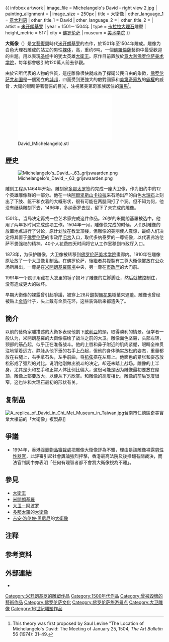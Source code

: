 {{noteTA
|1=zh-cn:米开朗基罗; zh-tw:米開朗基羅; zh-hk:米高安哲羅;
|2=zh-cn:美第奇家族; zh-tw:麥第奇家族; zh-hk:美迪奇家族;
}}
{{Otheruses|subject=米開朗基羅製作的一尊[[雕像|雕像]]|other=其他人製作的雕塑|大衛}}
{{ infobox artwork
| image_file         = Michelangelo's David - right view 2.jpg
| painting_alignment = 
| image_size         = 250px
| title              = 大衛像
| other_language_1   = [[意大利语|意大利语]]
| other_title_1      = David
| other_language_2   = 
| other_title_2      = 
| artist             = [[米开朗基罗|米开朗基罗]]
| year               = 1501－1504年
| type               = [[卡拉拉|卡拉拉]][[大理石|大理石]]雕塑
| height_metric      = 517
| city               = {{flag|ITA|name=意大利}}[[佛罗伦萨|佛罗伦萨]]
| museum             = [[佛罗伦萨美术学院|美术学院]]
}}

'''大衛像'''（{{lang-en|'''David'''}}）是[[文藝復興|文藝復興]]時代[[米开朗基罗|米开朗基罗]]的杰作，於1501年至1504年雕成。雕像为白色大理石雕成的站立的男性[[裸体|裸体]]，高{{convert|5.17|m|ftin|adj=on}}{{efn|The height of the David was recorded incorrectly and the mistake proliferated through many art history publications. The accurate height was only determined in 1998–99 when a team from [[Stanford_University|Stanford University]] went to Florence to try out a project on digitally imaging large [[Three-dimensional_space|3D]] objects by photographing sculptures by Michelangelo and found that the sculpture was taller than any of the sources had indicated.<ref>{{Cite web |url=http://graphics.stanford.edu/projects/mich/more-david/more-david.html |title=See |access-date=2022-04-09 |archive-date=2017-10-10 |archive-url=https://web.archive.org/web/20171010043921/http://graphics.stanford.edu/projects/mich/more-david/more-david.html }}</ref><ref>{{Cite web|url=http://graphics.stanford.edu/projects/mich/publicity/faq.html#height%20of%20the%20David|title=Frequently asked questions (FAQ)|access-date=2022-04-09|archive-date=2017-10-10|archive-url=https://web.archive.org/web/20171010043922/http://graphics.stanford.edu/projects/mich/publicity/faq.html#height%20of%20the%20David}}</ref>}}，重约6吨，一個[[佛羅倫薩|佛羅倫薩]]藝術中最受歡迎的主題{{efn|See, for example, Donatello's 2 versions of [[Donatello's_David|David]]; [[David_(Verrocchio)|Verrocchio's bronze ''David'']]; [[Domenico_Ghirlandaio|Domenico Ghirlandaio]]'s painting of David; and [[Bartolomeo_Bellano|Bartolomeo Bellano]]'s bronze ''David.''}}。用以表現[[圣经|圣经]]中的犹太英雄[[大衛王|大衛王]]。原作目前置放於[[意大利|意大利]][[佛罗伦萨美术学院|佛罗伦萨美术学院]]，每年都會吸引約120萬人前去參觀。

由於它所代表的人物的性質，這座雕像很快就成為了捍衛公民自由的象徵，[[佛罗伦萨共和国|佛罗伦萨共和国]]是一個獨立的[[城邦|城邦]]，四面受到更強大的敵對國家和[[美第奇家族|美第奇家族]]的[[霸權|霸權]]的威脅 . 大衛的眼睛帶著警告的目光，注視著美第奇家族居住的[[羅馬|羅馬]]<ref>This theory was first proposed{{citation needed|date=June 2021}} by Saul Levine "The Location of Michelangelo's David: The Meeting of January 25, 1504, ''The Art Bulletin'' 56 (1974): 31–49.</ref>。

[[File:David_(Michelangelo).stl|thumb]]

== 歷史 ==
[[File:Michelangelo's_David_-_63_grijswaarden.png|thumb]]

雕刻工程从1464年开始。雕刻家[[多那太罗|多那太罗]]签约完成一座大卫像，作为旧约中的12个英雄雕像群的一部分。他在一块[[阿爾卑斯山|阿爾卑斯山]][[卡拉拉|卡拉拉]]采石场出产的白色[[大理石|大理石]]上刻出了下肢、躯干和衣着的大概形状，很有可能在两腿间打了个洞。但不知为何，他没有继续雕刻下去，1466年，多纳泰罗去世，留下了未完成的雕像。

1501年，当局决定再找一位艺术家完成这件作品。26岁的米開朗基羅被选中，他用了两年多时间完成这项工作。1504年一月，雕像快完成的时候，人们对雕像的放置地点进行了讨论，原计划放在教堂顶楼，但雕像的美丽使人震惊，最终人们决定将其置于[[佛罗伦萨|佛罗伦萨]]的市政厅[[旧宫|旧宫]]入口，取代多纳泰罗的一尊铜像，以代表弗洛伦萨不畏强权的精神。40个人花费四天时间将它从工作室移到市政厅入口。

1873年，为保护雕像，大卫像被转移到[[佛罗伦萨美术学院|佛罗伦萨美术学院]]畫廊内。1910年在雕像原址放了一个大卫像复制品。在佛罗伦萨，後繼者共複製有二尊大衛像擺放在公众场所展出，一尊是在[[米开朗琪罗广场|米開朗基羅廣場]]中央，另一尊在[[领主广场|市政厅]]的大门前。

1991年一个疯子用藏在大衣里的锤子损坏了雕像的左脚脚趾，然后就被控制住，没有造成更大的破坏。

早期大衛像的裸露曾引起爭議，被穿上28片[[銅|銅]]製[[無花果|無花果]]樹葉來遮羞。雕像也曾经被贴上[[金箔|金箔]]叶子，头上戴有金质花环，这些装饰后来都遗失了。

{{multiple image
| align = centre
| direction = horizontal
| header_align = center
| header = 
| image1 = Michelangelo David Philpot.jpg
| width1 = 184
| alt1 = 
| caption1 = 在1873年搬遷之前[[旧宫_(佛罗伦萨)|舊宮]]外面的原始"大衛"雕像。
| image2 = Michelangelo's David.JPG
| width2 = 165
| alt2 = 
| caption2 = 在其當前位置在[[學院美術館_(佛羅倫薩)|學院美術館]]"大衛"雕像 。
| image3 = Firenze.David01.JPG
| width3 = 185
| alt3 = 
| caption3 = 現在矗立在[[旧宫_(佛罗伦萨)|舊宮]]外面"大衛"雕像的複製品。
| total_width = 
}}


== 簡介 ==
以前的藝術家雕描述的大衛多表现他割下[[歌利亞|歌利亞]]的頭，取得勝利的情景。但学者一般认为，米開朗基羅的大衛像描绘了战斗之前的大卫。雕像面色坚毅，头部左转，颈部的筋凸起，似乎正在准备战斗。他的上唇和鼻子附近的肌肉紧绷，眼睛全神贯注地望着远方。静脉从他下垂的右手上凸起，但他的身体确实放松的姿态，重量都放在右腿上，右手拿石头，左手前曲，将[[机弦|机弦]]搭在左肩上。他面色的紧张和姿态放松形成了强烈的对比。说明他刚做出战斗的决定，却还未踏上战场。雕像的上半身，尤其是头和左手和正常人体比例比偏大，这很可能是因为雕像最初要放在屋顶，雕像上部要放大，以便从下方欣赏。和雕像的高度相比，雕像的前后宽度很窄，这也许和大理石最初的形状有关。

{{multiple image
| align = centre
| direction = horizontal
| header_align = center
| header = 
| image1 = David di Michelangelo2.jpg
| width1 = 184
| alt1 = 
| caption1 = 从后面看大卫像
| image2 = Michelangelo's David.JPG
| width2 = 165
| alt2 = 
| caption2 = 从左侧看大卫像
| total_width = 
}}

==复制品==
[[File:A_replica_of_David_in_Chi_Mei_Museum_in_Taiwan.jpg|thumb]][[台南市|台南市]]仁德區[[奇美|奇美]]實業大樓前的「大衛像」複製品]]
== 爭議 ==
*1994年，香港[[淫褻物品審裁處|淫褻物品審裁處]]把雕像大衛像評為不雅，理由是該雕像裸露[[男性性器官|男性性器官]]，此評審引起社會輿論強烈抨擊，香港最高法院及後推翻有關裁決，而法官判詞中亦表明「任何有理智者都不會將大衛像視為不雅」。

== 參見 ==
{{世界著名雕像高度}}
* [[大衛王|大衛王]]
* [[米開朗基羅|米開朗基羅]]
* [[大卫－阿波罗|大卫－阿波罗]]
* [[多那太羅|多那太羅]]的[[大衛_(多那太羅)|大衛像]]
* [[吉安·洛伦佐·贝尼尼|吉安·洛伦佐·贝尼尼]]的[[大衛_(貝尼尼)|大衛像]]

== 注释 ==
{{notelist}}

== 参考资料 ==
{{Reflist}}

== 外部連結 ==
*{{Cite web|url=https://accademia.stanford.edu/mich/|title=The Digital Michelangelo Project|website=accademia.stanford.edu|accessdate=2021-07-25|archiveurl=https://web.archive.org/web/20210505105312/https://accademia.stanford.edu/mich/|archivedate=2021-05-05|deadurl=no}}

{{米开朗基罗}}
{{佛罗伦萨地标}}

{{Authority control}}
[[Category:米开朗基罗的雕塑作品|Category:米开朗基罗的雕塑作品]]
[[Category:1500年代作品|Category:1500年代作品]]
[[Category:曾被毀壞的藝術作品|Category:曾被毀壞的藝術作品]]
[[Category:佛罗伦萨文化|Category:佛罗伦萨文化]]
[[Category:佛罗伦萨旅游景点|Category:佛罗伦萨旅游景点]]
[[Category:大卫雕像|Category:大卫雕像]]
[[Category:16世紀雕塑作品|Category:16世紀雕塑作品]]